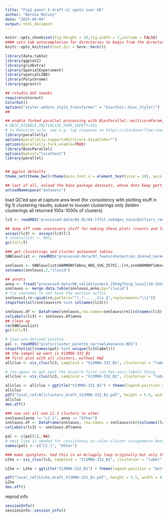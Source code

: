 ```yaml
---
title: "Fig1 panel X draft-LC spots over HE"
author: "Bernie Mulvey"
date: "2025-04-04"
output: html_document
---
```



```r
knitr::opts_chunk$set(fig.height = 10,fig.width = 7,include = FALSE)
#### sets tab autocompletion for directories to begin from the directory containing the .Rproj session, instead of the script's directory if different
knitr::opts_knit$set(root.dir = here::here())

library(data.table)
library(ggplot2)
library(gridExtra)
library(SpatialExperiment)
library(spatialLIBD)
library(Polychrome)
library(ggrastr)

## rstudio GUI tweaks
require(colorout)
ColorOut()
options("styler.addins_style_transformer" = "biocthis::bioc_style()")
##

## enable forked parallel processing with BiocParallel::multicoreParam, future::, etc. seemed to need this a couple times, but otherwise havent so its here as a preventative measure. part of this is adding the line 
# OBJC_DISABLE_INITIALIZE_FORK_SAFETY=YES
# to Renviron.site. see e.g. top response on https://stackoverflow.com/questions/73638290/python-on-mac-is-it-safe-to-set-objc-disable-initialize-fork-safety-yes-globall 
library(parallelly)
options(parallelly.supportsMulticore.disableOn="")
options(parallelly.fork.enable=TRUE)
library(BiocParallel)
options(bphost="localhost")
library(parallel)


## ggplot defaults
theme_set(theme_bw()+theme(axis.text.x = element_text(size = 10), axis.title.x = element_text(size = 11), axis.text.y = element_text(size = 10), axis.title.y = element_text(size =11), plot.title = element_text(size = 11,hjust=0.5), strip.text = element_text(size=11), legend.text = element_text(size=9), legend.title = element_text(size=10,hjust=0.5)))

## last of all, unload the base package datasets, whose data keep getting in the way of autocompletions (e.g., Theoph is priortized over TRUE)
unloadNamespace("datasets")
```

load QC'ed spe at capture area level (for consistency with plotting stuff in fig 1) clustering results; subset to louvain clusterings only (leiden clusterings all returned 100s-1000s of clusters)
```r
lc3 <- readRDS("processed-data/04_QC/04-lffLC_noEdges_noLocOutliers_remainder1pctileUMIorGene-removed.RDS")

## dump off some unecessary stuff for making these plots (counts and logcounts matrices, image data)
assays(lc3) <- assays(lc3)[1]
# counts(lc3) <- NULL
gc(full=T)

### get clusterings and cluster autoannot tables
SNNlouvlist <- readRDS("processed-data/07_featureSelection_dimred_harmony_clustering/04-Initial_louvLeid_res0.5-1-2_clusterings.RDS")

snnlouvs <- SNNlouvlist$HARMONYlmbna_HDG_SVG_2575[,.(rn,snnHARMONYlmbna_HDG_SVG_2575_louv_res1)]
setnames(snnlouvs,2,"clusid")

## annots
anno <- fread("processed-data/08_validitycheck_25hdg75svg_louv1/10-25hdg75svg_louv1_annots.txt")
snnlouvs <- merge.data.table(snnlouvs,anno,by="clusid")
# fix rownames to not have the section suffix
snnlouvs[,rn:=gsub(rn,pattern="^(.*-..._.1)s.$",replacement="\\1")]
stopifnot(all(snnlouvs$rn %in% colnames(lc3)))

snnlouvs.df <- DataFrame(snnlouvs,row.names=snnlouvs$rn)[colnames(lc3),]
colLabels(lc3) <- snnlouvs.df$anno
## clean up
rm(SNNlouvlist)
gc(full=T)
```

```r
# load pre-defined palette
pal <- readRDS("plots/cluster_palette_narrowluminance.RDS")
stopifnot(all(names(pal) %in% unique(lc3$label)))
## the sampel we want is V13M06-332_B1
## first plot with all clusters, without H&E
allclus <- vis_clus(lc3, sampleid = "V13M06-332_B1", clustervar = "label", sort_clust = FALSE, return_plots = T, width = 6, height = 6, spatial = F, auto_crop = T, point_size = 1.225, na_color = NA, alpha = 1, colors = pal)

# run again to get past the bizarre first-run has-axis-labels thing
allclus <- vis_clus(lc3, sampleid = "V13M06-332_B1", clustervar = "label", sort_clust = TRUE, return_plots = T, width = 6, height = 6, spatial = F, auto_crop = T, point_size = 1.225, na_color = NA, alpha = 1, colors = pal)

allclus <- allclus + ggtitle("V13M06-332_B1") + theme(legend.position = "bottom", legend.text = element_text(size = 8), plot.title = element_text(size = 10, hjust = 0.5), legend.key.size = unit(0, "in"), legend.key.height = unit(0, "in"), legend.key.spacing = unit(0.05, "in")) + guides(fill = guide_legend(ncol = 1, override.aes = list(size = 2)))
allclus
pdf("local_ref/Allclusters_draft_V13M06-332_B1.pdf", height = 5.5, width = 4)
allclus
dev.off()

### now set all non LC.1 clusters to other
snnlouvs[anno != "LC.1", anno := "Other"]
snnlouvs.df <- DataFrame(snnlouvs, row.names = snnlouvs$rn)[colnames(lc3), ]
colLabels(lc3) <- snnlouvs.df$anno

pal <- c(pal[1], NA)
# next line is needed for consistency in color-cluster assignments between libdspatial and the generated legend below
names(pal) <- c("LC.1", "Other")

### make spotplots. had this in an mclapply loop originally but only the first two plots would generate and then R just acted like it was still running but nothing was happening in terms of file creation or computational resource use.
LChe <- vis_clus(lc3, sampleid = "V13M06-332_B1", clustervar = "label", sort_clust = FALSE, return_plots = T, width = 6, height = 6, spatial = T, auto_crop = T, point_size = 1.35, na_color = NA, alpha = 0.5, colors = pal, image_id = "hires")

LChe <- LChe + ggtitle("V13M06-332_B1") + theme(legend.position = "bottom", legend.text = element_text(size = 8), plot.title = element_text(size = 10, hjust = 0.5), legend.key.size = unit(0, "in"), legend.key.height = unit(0, "in"), legend.key.spacing = unit(0.05, "in")) + guides(fill = guide_legend(ncol = 1, override.aes = list(size = 2)))

pdf("local_ref/LCche_draft_V13M06-332_B1.pdf", height = 5.5, width = 4)
LChe
dev.off()
```


reprod info
```r
sessionInfo()
sessioninfo::session_info()
```
